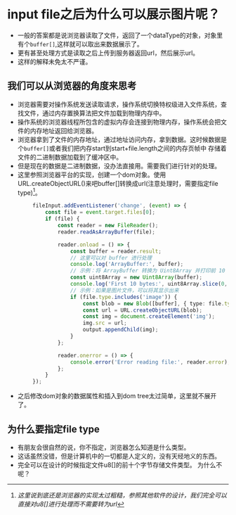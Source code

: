 # input file之后为什么可以展示图片呢？
+ 一般的答案都是说浏览器读取了文件，返回了一个dataType的对象，对象里有个`buffer[]`,这样就可以取出来数据展示了。
+ 更有甚至处理方式是读取之后上传到服务器返回url，然后展示url。
+ 这样的解释未免太不严谨。
## 我们可以从浏览器的角度来思考
+ 浏览器需要对操作系统发送读取请求，操作系统切换特权级进入文件系统，查找文件，通过内存置换算法把文件加载到物理内存中。
+ 操作系统的浏览器线程所包含的虚拟内存会连接到物理内存，操作系统会把文件的内存地址返回给浏览器。
+ 浏览器拿到了文件的内存地址，通过地址访问内存，拿到数据。这时候数据是个`buffer[]`或者我们把内存start到start+file.length之间的内存页帧中
存储着文件的二进制数据加载到了缓冲区中。
+ 但是现在的数据是二进制数据，没办法直接用。需要我们进行针对的处理。
+ 这里参照浏览器平台的实现，创建一个dom对象。使用URL.createObjectURL()来吧buffer[]转换成url(注意处理时，需要指定file type)[^ps1]。
```ts
        fileInput.addEventListener('change', (event) => {
            const file = event.target.files[0];
            if (file) {
                const reader = new FileReader();
                reader.readAsArrayBuffer(file);

                reader.onload = () => {
                    const buffer = reader.result;
                    // 这里可以对 buffer 进行处理
                    console.log('ArrayBuffer:', buffer);
                    // 示例：将 ArrayBuffer 转换为 Uint8Array 并打印前 10 个字节
                    const uint8Array = new Uint8Array(buffer);
                    console.log('First 10 bytes:', uint8Array.slice(0, 10));
                    // 示例：如果是图片文件，可以将其显示出来
                    if (file.type.includes('image')) {
                        const blob = new Blob([buffer], { type: file.type });
                        const url = URL.createObjectURL(blob);
                        const img = document.createElement('img');
                        img.src = url;
                        output.appendChild(img);
                    }
                };

                reader.onerror = () => {
                    console.error('Error reading file:', reader.error);
                };
            }
        });
```
+ 之后修改dom对象的数据属性和插入到dom tree太过简单，这里就不展开了。
## 为什么要指定file type
+ 有朋友会很自然的说，你不指定，浏览器怎么知道是什么类型。
+ 这话虽然没错，但是计算机中的一切都是人定义的，没有天经地义的东西。
+ 完全可以在设计的时候指定文件u8[]的前十个字节存储文件类型。 为什么不呢？
[^ps1]: *这里说到底还是浏览器的实现太过粗糙，参照其他软件的设计，我们完全可以直接对u8[]进行处理而不需要转为url*